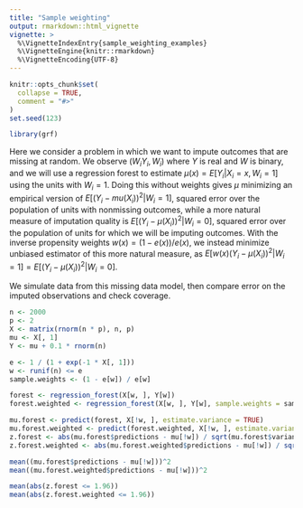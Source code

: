 ```yaml
---
title: "Sample weighting"
output: rmarkdown::html_vignette
vignette: >
  %\VignetteIndexEntry{sample_weighting_examples}
  %\VignetteEngine{knitr::rmarkdown}
  %\VignetteEncoding{UTF-8}
---
```


```r
knitr::opts_chunk$set(
  collapse = TRUE,
  comment = "#>"
)
set.seed(123)
```

```r
library(grf)
```

Here we consider a problem in which we want to impute outcomes that are missing at random.
We observe $(W_i Y_i, W_i)$ where $Y$ is real and $W$ is binary, and we will use a regression
forest to estimate $\mu(x) = E[Y_i | X_i=x, W_i = 1]$ using the units with $W_i=1$.
Doing this without weights gives $\mu$ minimizing an empirical version of $E[(Y_i - mu(X_i))^2 | W_i=1]$, squared error over the population of units with nonmissing outcomes,
while a more natural measure of imputation quality is $E[(Y_i - \mu(X_i))^2 | W_i=0]$, squared error over the population of units for which we will be imputing outcomes.
With the inverse propensity weights $w(x)=(1-e(x))/e(x)$, we instead minimize
unbiased estimator of this more natural measure, as
$E[w(x) (Y_i - \mu(X_i))^2 | W_i=1] = E[ (Y_i - \mu(X_i))^2 | W_i=0]$.

We simulate data from this missing data model, then compare error on the imputed observations
and check coverage.

```r
n <- 2000
p <- 2
X <- matrix(rnorm(n * p), n, p)
mu <- X[, 1]
Y <- mu + 0.1 * rnorm(n)

e <- 1 / (1 + exp(-1 * X[, 1]))
w <- runif(n) <= e
sample.weights <- (1 - e[w]) / e[w]

forest <- regression_forest(X[w, ], Y[w])
forest.weighted <- regression_forest(X[w, ], Y[w], sample.weights = sample.weights)

mu.forest <- predict(forest, X[!w, ], estimate.variance = TRUE)
mu.forest.weighted <- predict(forest.weighted, X[!w, ], estimate.variance = TRUE)
z.forest <- abs(mu.forest$predictions - mu[!w]) / sqrt(mu.forest$variance.estimates)
z.forest.weighted <- abs(mu.forest.weighted$predictions - mu[!w]) / sqrt(mu.forest.weighted$variance.estimates)

mean((mu.forest$predictions - mu[!w]))^2
mean((mu.forest.weighted$predictions - mu[!w]))^2

mean(abs(z.forest <= 1.96))
mean(abs(z.forest.weighted <= 1.96))
```
